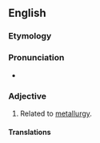 ==English==

===Etymology===
{{suffix|en|metallurgy|ic}}

===Pronunciation===
* {{rhymes|en|ɜː(ɹ)dʒɪk}}

===Adjective===
{{en-adj|-}}

# Related to [[metallurgy]].

====Translations====
{{trans-see|metallurgical}}